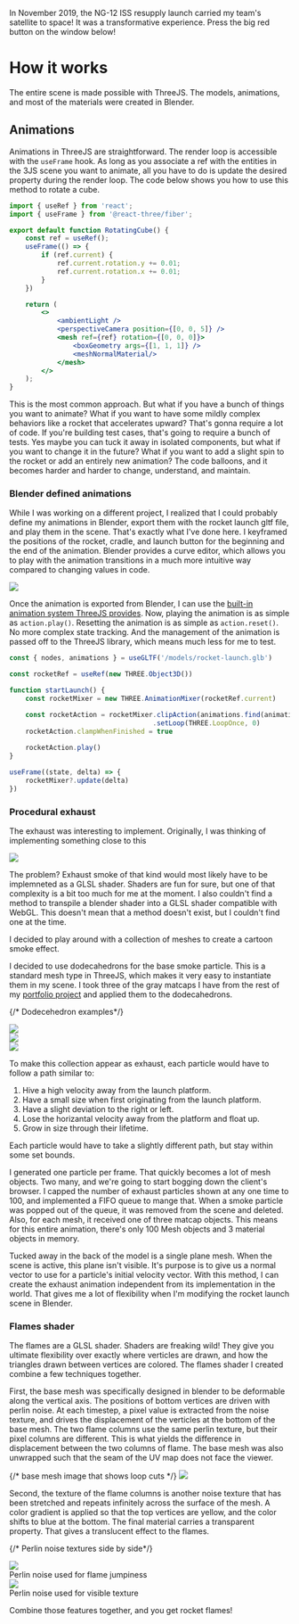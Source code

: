 
In November 2019, the NG-12 ISS resupply launch carried my team's satellite to space! It was a transformative experience. Press the big red button on the window below!

<div className="h-150">
<Canvas>
    <ambientLight />
    <perspectiveCamera position={[-0.2, 3.6, 6.5]} />
    <OrbitControls />
    <RocketLaunch />
</Canvas>
</div>

# How it works 
The entire scene is made possible with ThreeJS. The models, animations, and most of the materials were created in Blender. 

## Animations
Animations in ThreeJS are straightforward. The render loop is accessible with the `useFrame` hook. As long as you associate a ref with the entities in the 3JS scene you want to animate, all you have to do is update the desired property during the render loop. The code below shows you how to use this method to rotate a cube.

```jsx
import { useRef } from 'react';
import { useFrame } from '@react-three/fiber';

export default function RotatingCube() {
    const ref = useRef();
    useFrame(() => {
        if (ref.current) {
            ref.current.rotation.y += 0.01;
            ref.current.rotation.x += 0.01;
        }
    })

    return (
        <>
            <ambientLight />
            <perspectiveCamera position={[0, 0, 5]} />
            <mesh ref={ref} rotation={[0, 0, 0]}>
                <boxGeometry args={[1, 1, 1]} />
                <meshNormalMaterial/>
            </mesh>
        </>
    );
}
```

This is the most common approach. But what if you have a bunch of things you want to animate? What if you want to have some mildly complex behaviors like a rocket that accelerates upward? That's gonna require a lot of code. If you're building test cases, that's going to require a bunch of tests. Yes maybe you can tuck it away in isolated components, but what if you want to change it in the future? What if you want to add a slight spin to the rocket or add an entirely new animation? The code balloons, and it becomes harder and harder to change, understand, and maintain. 

### Blender defined animations
While I was working on a different project, I realized that I could probably define my animations in Blender, export them with the rocket launch gltf file, and play them in the scene. That's exactly what I've done here. I keyframed the positions of the rocket, cradle, and launch button for the beginning and the end of the animation. Blender provides a curve editor, which allows you to play with the animation transitions in a much more intuitive way compared to changing values in code. 

![](/pics/blender-rocket-animation-editor.png)

Once the animation is exported from Blender, I can use the [built-in animation system ThreeJS provides](https://threejs.org/docs/#manual/en/introduction/Animation-system). Now, playing the animation is as simple as `action.play()`. Resetting the animation is as simple as `action.reset()`. No more complex state tracking. And the management of the animation is passed off to the ThreeJS library, which means much less for me to test. 

```jsx
const { nodes, animations } = useGLTF('/models/rocket-launch.glb')

const rocketRef = useRef(new THREE.Object3D())

function startLaunch() {
    const rocketMixer = new THREE.AnimationMixer(rocketRef.current)

    const rocketAction = rocketMixer.clipAction(animations.find(animation => animation.name === 'rocketAction'))
                                    .setLoop(THREE.LoopOnce, 0)
    rocketAction.clampWhenFinished = true 
    
    rocketAction.play()
}

useFrame((state, delta) => {
    rocketMixer?.update(delta)
})
```

### Procedural exhaust
The exhaust was interesting to implement. Originally, I was thinking of implementing something close to this

![](/pics/antares-exhaust-ref.png)

The problem? Exhaust smoke of that kind would most likely have to be implemneted as a GLSL shader. Shaders are fun for sure, but one of that complexity is a bit too much for me at the moment. I also couldn't find a method to transpile a blender shader into a GLSL shader compatible with WebGL. This doesn't mean that a method doesn't exist, but I couldn't find one at the time.

I decided to play around with a collection of meshes to create a cartoon smoke effect.

I decided to use dodecahedrons for the base smoke particle. This is a standard mesh type in ThreeJS, which makes it very easy to instantiate them in my scene. I took three of the gray matcaps I have from the rest of my [portfolio project](lessons-from-a-3d-portfolio.mdx) and applied them to the dodecahedrons. 

{/* Dodecehedron examples*/}
<div class="flex flex-row justify-between h-100 gap-4 items-center">
    <div class="flex flex-col">
        <Canvas>
            <ambientLight />
            <perspectiveCamera position={[0, 0, 1]} />
            <ExhaustParticle color={"rock-gray"} />
        </Canvas>
        <img src="/matcaps/rock-gray.png" width={100} height={100}/>
    </div>
    <div class="flex flex-col">
        <Canvas>
            <ambientLight />
            <perspectiveCamera position={[0, 0, 1]} />
            <ExhaustParticle color={"phx-gray"} />
        </Canvas>
        <img src="/matcaps/phx-gray.png" width={100} height={100}/>
    </div>
    <div class="flex flex-col">
        <Canvas>
            <ambientLight />
            <perspectiveCamera position={[0, 0, 1]} />
            <ExhaustParticle color={"dish-support"} />
        </Canvas>
        <img src="/matcaps/dish-support.png" width={100} height={100}/>
    </div>
</div>

To make this collection appear as exhaust, each particle would have to follow a path similar to:

1. Hive a high velocity away from the launch platform.
2. Have a small size when first originating from the launch platform.
3. Have a slight deviation to the right or left.
4. Lose the horizantal velocity away from the platform and float up.
5. Grow in size through their lifetime.

Each particle would have to take a slightly different path, but stay within some set bounds.

I generated one particle per frame. That quickly becomes a lot of mesh objects. Two many, and we're going to start bogging down the client's browser. I capped the number of exhaust particles shown at any one time to 100, and implemented a FIFO queue to mange that. When a smoke particle was popped out of the queue, it was removed from the scene and deleted. Also, for each mesh, it received one of three matcap objects. This means for this entire animation, there's only 100 Mesh objects and 3 material objects in memory.

Tucked away in the back of the model is a single plane mesh. When the scene is active, this plane isn't visible. It's purpose is to give us a normal vector to use for a particle's initial velocity vector. With this method, I can create the exhaust animation independent from its implementation in the world. That gives me a lot of flexibility when I'm modifying the rocket launch scene in Blender.  


### Flames shader
The flames are a GLSL shader. Shaders are freaking wild! They give you ultimate flexibility over exactly where verticles are drawn, and how the triangles drawn between vertices are colored. The flames shader I created combine a few techniques together.

First, the base mesh was specifically designed in blender to be deformable along the vertical axis. The positions of bottom vertices are driven with perlin noise. At each timestep, a pixel value is extracted from the noise texture, and drives the displacement of the verticles at the bottom of the base mesh. The two flame columns use the same perlin texture, but their pixel columns are different. This is what yields the difference in displacement between the two columns of flame. The base mesh was also unwrapped such that the seam of the UV map does not face the viewer.

{/* base mesh image that shows loop cuts */}
![](/pics/flames-base-mesh.png)

Second, the texture of the flame columns is another noise texture that has been stretched and repeats infinitely across the surface of the mesh. A color gradient is applied so that the top vertices are yellow, and the color shifts to blue at the bottom. The final material carries a transparent property. That gives a translucent effect to the flames. 

{/* Perlin noise textures side by side*/}
<div class="flex flex-row justify-between h-100 w-full gap-4">
    <div class="flex flex-col">
        <img src="/textures/jumpy-perlin.png" width={300} height={300}/>
        <div>Perlin noise used for flame jumpiness</div>
    </div>
    <div class="flex flex-col">
        <img src="/textures/perlin.png" width={300} height={300}/>
        <div>Perlin noise used for visible texture</div>
    </div>
</div>

Combine those features together, and you get rocket flames!


